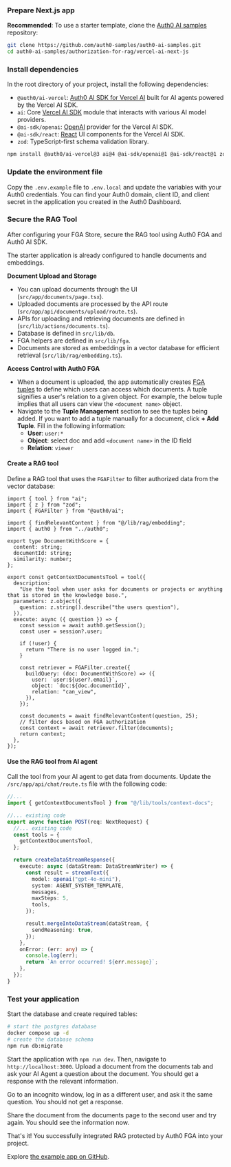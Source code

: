 
<Prerequisites />

### Prepare Next.js app

**Recommended**: To use a starter template, clone the [Auth0 AI samples](https://github.com/auth0-samples/auth0-ai-samples) repository:

```bash wrap lines
git clone https://github.com/auth0-samples/auth0-ai-samples.git
cd auth0-ai-samples/authorization-for-rag/vercel-ai-next-js
```

### Install dependencies

In the root directory of your project, install the following dependencies:

- `@auth0/ai-vercel`: [Auth0 AI SDK for Vercel AI](https://github.com/auth0-lab/auth0-ai-js/tree/main/packages/ai-vercel) built for AI agents powered by the Vercel AI SDK.
- `ai`: Core [Vercel AI SDK](https://sdk.vercel.ai/docs) module that interacts with various AI model providers.
- `@ai-sdk/openai`: [OpenAI](https://sdk.vercel.ai/providers/ai-sdk-providers/openai) provider for the Vercel AI SDK.
- `@ai-sdk/react`: [React](https://react.dev/) UI components for the Vercel AI SDK.
- `zod`: TypeScript-first schema validation library.

```bash wrap lines
npm install @auth0/ai-vercel@3 ai@4 @ai-sdk/openai@1 @ai-sdk/react@1 zod@3
```

### Update the environment file

Copy the `.env.example` file to `.env.local` and update the variables with your Auth0 credentials. You can find your Auth0 domain, client ID, and client secret in the application you created in the Auth0 Dashboard.


<SetupFGAStore />

### Secure the RAG Tool

After configuring your FGA Store, secure the RAG tool using Auth0 FGA and Auth0 AI SDK.

The starter application is already configured to handle documents and embeddings.

**Document Upload and Storage**

- You can upload documents through the UI (`src/app/documents/page.tsx`).
- Uploaded documents are processed by the API route (`src/app/api/documents/upload/route.ts`).
- APIs for uploading and retrieving documents are defined in (`src/lib/actions/documents.ts`).
- Database is defined in `src/lib/db`.
- FGA helpers are defined in `src/lib/fga`.
- Documents are stored as embeddings in a vector database for efficient retrieval (`src/lib/rag/embedding.ts`).

**Access Control with Auth0 FGA**

- When a document is uploaded, the app automatically creates [FGA tuples](https://docs.fga.dev/fga-concepts#what-is-a-relationship-tuple) to define which users can access which documents. A tuple signifies a user's relation to a given object. For example, the below tuple implies that all users can view the `<document name>` object.
- Navigate to the **Tuple Management** section to see the tuples being added. If you want to add a tuple manually for a document, click **+ Add Tuple**. Fill in the following information:
  - **User**: `user:*`
  - **Object**: select doc and add `<document name>` in the ID field
  - **Relation**: `viewer`

#### Create a RAG tool

Define a RAG tool that uses the `FGAFilter` to filter authorized data from the vector database:

```tsx src/lib/tools/context-docs.ts wrap lines
import { tool } from "ai";
import { z } from "zod";
import { FGAFilter } from "@auth0/ai";

import { findRelevantContent } from "@/lib/rag/embedding";
import { auth0 } from "../auth0";

export type DocumentWithScore = {
  content: string;
  documentId: string;
  similarity: number;
};

export const getContextDocumentsTool = tool({
  description:
    "Use the tool when user asks for documents or projects or anything that is stored in the knowledge base.",
  parameters: z.object({
    question: z.string().describe("the users question"),
  }),
  execute: async ({ question }) => {
    const session = await auth0.getSession();
    const user = session?.user;

    if (!user) {
      return "There is no user logged in.";
    }

    const retriever = FGAFilter.create({
      buildQuery: (doc: DocumentWithScore) => ({
        user: `user:${user?.email}`,
        object: `doc:${doc.documentId}`,
        relation: "can_view",
      }),
    });

    const documents = await findRelevantContent(question, 25);
    // filter docs based on FGA authorization
    const context = await retriever.filter(documents);
    return context;
  },
});
```

#### Use the RAG tool from AI agent

Call the tool from your AI agent to get data from documents. Update the `/src/app/api/chat/route.ts` file with the following code:

```ts src/app/api/chat/route.ts wrap lines highlight={2,8}
//...
import { getContextDocumentsTool } from "@/lib/tools/context-docs";

//... existing code
export async function POST(req: NextRequest) {
  //... existing code
  const tools = {
    getContextDocumentsTool,
  };

  return createDataStreamResponse({
    execute: async (dataStream: DataStreamWriter) => {
      const result = streamText({
        model: openai("gpt-4o-mini"),
        system: AGENT_SYSTEM_TEMPLATE,
        messages,
        maxSteps: 5,
        tools,
      });

      result.mergeIntoDataStream(dataStream, {
        sendReasoning: true,
      });
    },
    onError: (err: any) => {
      console.log(err);
      return `An error occurred! ${err.message}`;
    },
  });
}
```

### Test your application

Start the database and create required tables:

```bash wrap lines
# start the postgres database
docker compose up -d
# create the database schema
npm run db:migrate
```

Start the application with `npm run dev`. Then, navigate to `http://localhost:3000`.
Upload a document from the documents tab and ask your AI Agent a question about the document. You should get a response with the relevant information.

Go to an incognito window, log in as a different user, and ask it the same question. You should not get a response.

Share the document from the documents page to the second user and try again. You should see the information now.

That's it! You successfully integrated RAG protected by Auth0 FGA into your project.

Explore [the example app on GitHub](https://github.com/auth0-samples/auth0-ai-samples/tree/main/authorization-for-rag/vercel-ai-next-js).
